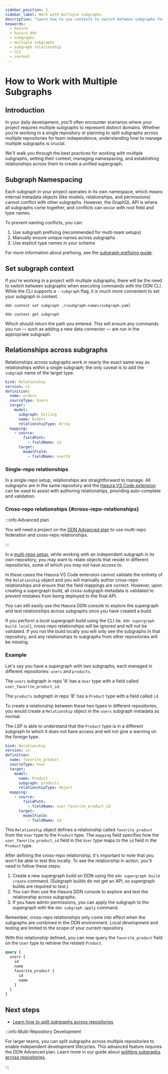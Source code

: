 ```yaml
---
sidebar_position: 2
sidebar_label: Work with multiple subgraphs
description: "Learn how to use contexts to switch between subgraphs for easy CLI management."
keywords:
  - hasura
  - hasura ddn
  - subgraphs
  - multiple subgraphs
  - subgraph relationship
  - CLI
  - context
---
```


# How to Work with Multiple Subgraphs

## Introduction

In your daily development, you'll often encounter scenarios where your project requires multiple subgraphs to represent
distinct domains. Whether you're working in a single repository or planning to split subgraphs across multiple
repositories for team independence, understanding how to manage multiple subgraphs is crucial.

We'll walk you through the best practices for working with multiple subgraphs, setting their context, managing
namespacing, and establishing relationships across them to create a unified supergraph.

## Subgraph Namespacing

Each subgraph in your project operates in its own namespace, which means internal metadata objects (like models,
relationships, and permissions) cannot conflict with other subgraphs. However, the GraphQL API is where all subgraphs
come together, and conflicts can occur with root field and type names.

To prevent naming conflicts, you can:

1. Use subgraph prefixing (recommended for multi-team setups)
2. Manually ensure unique names across subgraphs
3. Use explicit type names in your schema

For more information about prefixing, see the
[subgraph prefixing guide](/project-configuration/subgraphs/subgraph-prefixing.mdx).

## Set subgraph context

If you're working in a project with multiple subgraphs, there will be the need to switch between subgraphs when
executing commands with the DDN CLI. While the CLI supports a `--subgraph` flag, it is much more convenient to set your
subgraph in context.

```ddn title="Switch between context using the path to the subgraph's configuration file:"
ddn context set subgraph ./<subgraph-name>/subgraph.yaml
```

```ddn title="You can verify this by checking the current context:"
ddn context get subgraph
```

Which should return the path you entered. This will ensure any commands you run — such as adding a new data connector —
are run in the appropriate subgraph.

## Relationships across subgraphs

Relationships across subgraphs work in nearly the exact same way as relationships within a single subgraph; the only
caveat is to add the `subgraph` name of the target type.

```yaml title="In the example below, we're creating a simple relationship between models, with the target model belonging to the billing subgraph:" {8}
kind: Relationship
version: v1
definition:
  name: orders
  sourceType: Users
  target:
    model:
      subgraph: billing
      name: Orders
      relationshipType: Array
  mapping:
    - source:
        fieldPath:
          - fieldName: id
      target:
        modelField:
          - fieldName: userId
```

### Single-repo relationships

In a single-repo setup, relationships are straightforward to manage. All subgraphs are in the same repository and the
[Hasura VS Code extension](https://marketplace.visualstudio.com/items?itemName=HasuraHQ.hasura) can be used to assist
with authoring relationships, providing auto-complete and validation.

### Cross-repo relationships {#cross-repo-relationships}

:::info Advanced plan

You will need a project on the [DDN Advanced plan](https://hasura.io/pricing) to use multi-repo federation and
cross-repo relationships.

:::

In a [multi-repo setup](/project-configuration/subgraphs/working-with-multiple-repositories.mdx), while working with an
independent subgraph in its own repository, you may want to relate objects that reside in different repositories, some
of which you may not have access to.

In these cases the Hasura VS Code extension cannot validate the entirety of the `Relationship` object and you will
manually author cross-repo relationships and ensure that the field mappings are correct. However, upon creating a
supergraph build, all cross-subgraph metadata is validated to prevent mistakes from being deployed to the final API.

You can still easily use the Hasura DDN console to explore the supergraph and test relationships across subgraphs once
you have created a build.

If you perform a _local_ supergraph build using the CLI (ie. `ddn supergraph build local`), cross-repo relationships
will be ignored and will not be validated. If you run the build locally you will only see the subgraphs in that
repository, and any relationships to subgraphs from other repositories will be missing.

### Example

Let's say you have a supergraph with two subgraphs, each managed in different repositories: `users` and `products`.

The `users` subgraph in repo 'A' has a `User` type with a field called `user_favorite_product_id`.

The `products` subgraph in repo 'B' has a `Product` type with a field called `id`.

To create a relationship between these two types in different repositories, you would create a `Relationship` object in
the `users` subgraph metadata as normal.

The LSP is able to understand that the `Product` type is in a different subgraph to which it does not have access and
will not give a warning on the foreign type.

```yaml
kind: Relationship
version: v1
definition:
  name: favorite_product
  sourceType: User
  target:
    model:
      name: Product
      subgraph: products
      relationshipType: Object
  mapping:
    - source:
        fieldPath:
          - fieldName: user_favorite_product_id
      target:
        modelField:
          - fieldName: id
```

This `Relationship` object defines a relationship called `favorite_product` from the `User` type to the `Product` type.
The `mapping` field specifies how the `user_favorite_product_id` field in the `User` type maps to the `id` field in the
`Product` type.

After defining the cross-repo relationship, it's important to note that you won't be able to test this locally. To see
the relationship in action, you'll need to follow these steps:

1. Create a new supergraph build on DDN using the `ddn supergraph build create` command. (Subgraph builds do not get an
   API, so supergraph builds are required to test.)
2. You can then use the Hasura DDN console to explore and test the relationship across subgraphs.
3. If you have admin permissions, you can apply the subgraph to the supergraph with the `ddn subgraph apply` command.

Remember, cross-repo relationships only come into effect when the subgraphs are combined in the DDN environment. Local
development and testing are limited to the scope of your current repository.

With this relationship defined, you can now query the `favorite_product` field on the `User` type to retrieve the
related `Product`.

```graphql
query {
  users {
    id
    name
    favorite_product {
      id
      name
    }
  }
}
```

## Next steps

- [Learn how to split subgraphs across repositories](/project-configuration/subgraphs/working-with-multiple-repositories.mdx)

:::info Multi-Repository Development

For larger teams, you can split subgraphs across multiple repositories to enable independent development lifecycles.
This advanced feature requires the DDN Advanced plan. Learn more in our guide about
[splitting subgraphs across repositories](/project-configuration/subgraphs/working-with-multiple-repositories.mdx).

:::
